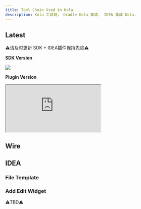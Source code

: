 ```yaml
---
title: Tool Chain Used in Kola
description: Kola 工具链， Gradle Kola 集成， IDEA 集成 Kola.
---
```


## Latest

⚠️请及时更新 SDK + IDEA插件保持先进⚠️

**SDK Version**

<a target="_blank" href="https://search.maven.org/artifact/com.apihug/it-bom"><img
  src="https://img.shields.io/maven-central/v/com.apihug/it-bom.svg?label=Maven%20Central"/></a>

**Plugin Version**

<div>
  <iframe
    src="https://plugins.jetbrains.com/embeddable/install/23534"
    border="0"
    height={'48px'}
    allow="accelerometer; autoplay; clipboard-write; encrypted-media; gyroscope; picture-in-picture"
    allowFullScreen
  ></iframe>
</div>

## Wire

## IDEA

### File Template

### Add Edit Widget

⚠️TBD⚠️
